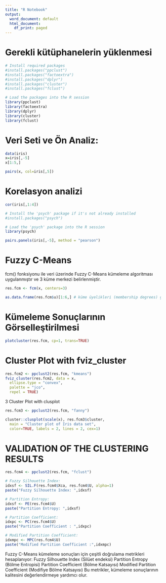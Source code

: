 ---
title: "R Notebook"
output:
  word_document: default
  html_document:
    df_print: paged
---

# Gerekli kütüphanelerin yüklenmesi

```{r}
# Install required packages
#install.packages("ppclust")
#install.packages("factoextra")
#install.packages("dplyr")
#install.packages("cluster")
#install.packages("fclust")

# Load the packages into the R session
library(ppclust)
library(factoextra)
library(dplyr)
library(cluster)
library(fclust)
```
# Veri Seti ve Ön Analiz:
```{r}
data(iris)
x=iris[,-5]
x[1:5,]
```
```{r}
pairs(x, col=iris[,5])
```
# Korelasyon analizi
```{r}
cor(iris[,1:4])
```
```{r}
# Install the 'psych' package if it's not already installed
#install.packages("psych")

# Load the 'psych' package into the R session
library(psych)
```

```{r}
pairs.panels(iris[,-5], method = "pearson")
```

# Fuzzy C-Means
fcm() fonksiyonu ile veri üzerinde Fuzzy C-Means kümeleme algoritması uygulanmıştır ve 3 küme merkezi belirlenmiştir. 
```{r}
res.fcm <- fcm(x, centers=3)
```
```{r}
as.data.frame(res.fcm$u)[1:6,] # küme üyelikleri (membership degrees) görüntüleniyor.
```

# Kümeleme Sonuçlarının Görselleştirilmesi

```{r}
plotcluster(res.fcm, cp=1, trans=TRUE)
```
# Cluster Plot with fviz_cluster

```{r}
res.fcm2 <- ppclust2(res.fcm, "kmeans")
fviz_cluster(res.fcm2, data = x, 
  ellipse.type = "convex",
  palette = "jco",
  repel = TRUE)
```

3 Cluster Plot with clusplot
```{r}
res.fcm3 <- ppclust2(res.fcm, "fanny")

cluster::clusplot(scale(x), res.fcm3$cluster,  
  main = "Cluster plot of Iris data set",
  color=TRUE, labels = 2, lines = 2, cex=1)
```
# VALIDATION OF THE CLUSTERING RESULTS
```{r}

res.fcm4 <- ppclust2(res.fcm, "fclust")

# Fuzzy Silhouette Index:
idxsf <- SIL.F(res.fcm4$Xca, res.fcm4$U, alpha=1)
paste("Fuzzy Silhouette Index: ",idxsf)

# Partition Entropy:
idxsf <- PE(res.fcm4$U)
paste("Partition Entropy: ",idxsf)

# Partition Coefficient:
idxpc <- PC(res.fcm4$U)
paste("Partition Coefficient : ",idxpc)

# Modified Partition Coefficient:
idxmpc <- MPC(res.fcm4$U)
paste("Modified Partition Coefficient :",idxmpc)
```
Fuzzy C-Means kümeleme sonuçları için çeşitli doğrulama metrikleri hesaplanıyor:
Fuzzy Silhouette Index (Silüet endeksi)
Partition Entropy (Bölme Entropisi)
Partition Coefficient (Bölme Katsayısı)
Modified Partition Coefficient (Modifiye Bölme Katsayısı) Bu metrikler, kümeleme sonuçlarının kalitesini değerlendirmeye yardımcı olur.











